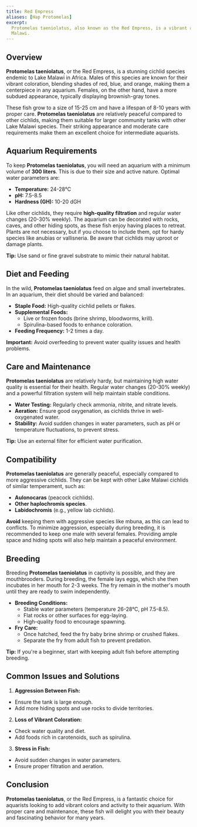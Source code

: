 ```yaml
---
title: Red Empress
aliases: [Hap Protomelas]
excerpt:
  Protomelas taeniolatus, also known as the Red Empress, is a vibrant and beautiful cichlid species native to Lake
  Malawi.
---
```


## Overview

**Protomelas taeniolatus**, or the Red Empress, is a stunning cichlid species endemic to Lake Malawi in Africa. Males of
this species are known for their vibrant coloration, blending shades of red, blue, and orange, making them a centerpiece
in any aquarium. Females, on the other hand, have a more subdued appearance, typically displaying brownish-gray tones.

These fish grow to a size of 15-25 cm and have a lifespan of 8-10 years with proper care. **Protomelas taeniolatus** are
relatively peaceful compared to other cichlids, making them suitable for larger community tanks with other Lake Malawi
species. Their striking appearance and moderate care requirements make them an excellent choice for intermediate
aquarists.

## Aquarium Requirements

To keep **Protomelas taeniolatus**, you will need an aquarium with a minimum volume of **300 liters**. This is due to
their size and active nature. Optimal water parameters are:

- **Temperature:** 24-28°C
- **pH:** 7.5-8.5
- **Hardness (GH):** 10-20 dGH

Like other cichlids, they require **high-quality filtration** and regular water changes (20-30% weekly). The aquarium
can be decorated with rocks, caves, and other hiding spots, as these fish enjoy having places to retreat. Plants are not
necessary, but if you choose to include them, opt for hardy species like anubias or vallisneria. Be aware that cichlids
may uproot or damage plants.

**Tip:** Use sand or fine gravel substrate to mimic their natural habitat.

## Diet and Feeding

In the wild, **Protomelas taeniolatus** feed on algae and small invertebrates. In an aquarium, their diet should be
varied and balanced:

- **Staple Food:** High-quality cichlid pellets or flakes.
- **Supplemental Foods:**
  - Live or frozen foods (brine shrimp, bloodworms, krill).
  - Spirulina-based foods to enhance coloration.
- **Feeding Frequency:** 1-2 times a day.

**Important:** Avoid overfeeding to prevent water quality issues and health problems.

## Care and Maintenance

**Protomelas taeniolatus** are relatively hardy, but maintaining high water quality is essential for their health.
Regular water changes (20-30% weekly) and a powerful filtration system will help maintain stable conditions.

- **Water Testing:** Regularly check ammonia, nitrite, and nitrate levels.
- **Aeration:** Ensure good oxygenation, as cichlids thrive in well-oxygenated water.
- **Stability:** Avoid sudden changes in water parameters, such as pH or temperature fluctuations, to prevent stress.

**Tip:** Use an external filter for efficient water purification.

## Compatibility

**Protomelas taeniolatus** are generally peaceful, especially compared to more aggressive cichlids. They can be kept
with other Lake Malawi cichlids of similar temperament, such as:

- **Aulonocaras** (peacock cichlids).
- **Other haplochromis species**.
- **Labidochromis** (e.g., yellow lab cichlids).

**Avoid** keeping them with aggressive species like mbuna, as this can lead to conflicts. To minimize aggression,
especially during breeding, it is recommended to keep one male with several females. Providing ample space and hiding
spots will also help maintain a peaceful environment.

## Breeding

Breeding **Protomelas taeniolatus** in captivity is possible, and they are mouthbrooders. During breeding, the female
lays eggs, which she then incubates in her mouth for 2-3 weeks. The fry remain in the mother's mouth until they are
ready to swim independently.

- **Breeding Conditions:**
  - Stable water parameters (temperature 26-28°C, pH 7.5-8.5).
  - Flat rocks or other surfaces for egg-laying.
  - High-quality food to encourage spawning.
- **Fry Care:**
  - Once hatched, feed the fry baby brine shrimp or crushed flakes.
  - Separate the fry from adult fish to prevent predation.

**Tip:** If you're a beginner, start with keeping adult fish before attempting breeding.

## Common Issues and Solutions

1. **Aggression Between Fish:**

- Ensure the tank is large enough.
- Add more hiding spots and use rocks to divide territories.

2. **Loss of Vibrant Coloration:**

- Check water quality and diet.
- Add foods rich in carotenoids, such as spirulina.

3. **Stress in Fish:**

- Avoid sudden changes in water parameters.
- Ensure proper filtration and aeration.

## Conclusion

**Protomelas taeniolatus**, or the Red Empress, is a fantastic choice for aquarists looking to add vibrant colors and
activity to their aquarium. With proper care and maintenance, these fish will delight you with their beauty and
fascinating behavior for many years.

